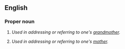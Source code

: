 ==English==

===Proper noun===
{{en-proper noun}}

# {{context|Southern US}} ''Used in addressing or referring to one's [[grandmother]].''
# {{context|Southern US|less commonly}} ''Used in addressing or referring to one's [[mother]].''